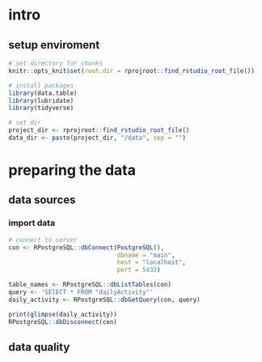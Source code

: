 # intro

## setup enviroment
```r
# set directory for chunks
knitr::opts_knit$set(root.dir = rprojroot::find_rstudio_root_file())

# install packages
library(data.table)
library(lubridate)
library(tidyverse)

# set dir
project_dir <- rprojroot::find_rstudio_root_file()
data_dir <- paste(project_dir, "/data", sep = "")
```

# preparing the data
## data sources
### import data
```r
# connect to server
con <- RPostgreSQL::dbConnect(PostgreSQL(),
                              dbname = "main",
                              host = "localhost",
                              port = 5433)

table_names <- RPostgreSQL::dbListTables(con)
query <- 'SElECT * FROM "dailyActivity"'
daily_activity <- RPostgreSQL::dbGetQuery(con, query)

print(glimpse(daily_activity))
RPostgreSQL::dbDisconnect(con)
```

## data quality
